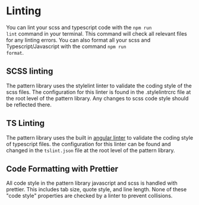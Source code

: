 
<Meta title="Documentation/Linting" />

# Linting

You can lint your scss and typescript code with the <code>npm run lint</code> command in your terminal. This command will check all relevant files for any linting errors. You can also format all your scss and Typescript/Javascript with the command <code>npm run format</code>.

## SCSS linting

The pattern library uses the stylelint linter to validate the coding style of the scss files. The configuration for this linter is found in the .stylelintrcrc file at the root level of the pattern library. Any changes to scss code style should be reflected there.

## TS Linting

The pattern library uses the built in [angular linter](https://angular.io/cli/lint) to validate the coding style of typescript files. the configuration for this linter can be found and changed in the `tslint.json` file at the root level of the pattern library.

## Code Formatting with Prettier

All code style in the pattern library javascript and scss is handled with prettier. This includes tab size, quote style, and line length. None of these "code style" properties are checked by a linter to prevent collisions.

